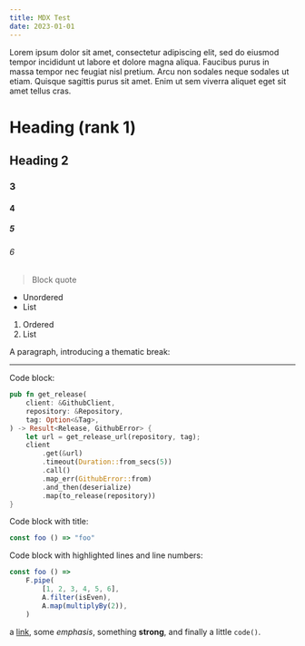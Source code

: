 ```yaml
---
title: MDX Test
date: 2023-01-01
---
```


Lorem ipsum dolor sit amet, consectetur adipiscing elit, sed do eiusmod tempor incididunt ut labore et dolore magna aliqua.
Faucibus purus in massa tempor nec feugiat nisl pretium.
Arcu non sodales neque sodales ut etiam. Quisque sagittis purus sit amet.
Enim ut sem viverra aliquet eget sit amet tellus cras.

# Heading (rank 1)

## Heading 2

### 3

#### 4

##### 5

###### 6

> Block quote

-   Unordered
-   List

1. Ordered
2. List

A paragraph, introducing a thematic break:

---

Code block:

```rust showLineNumbers
pub fn get_release(
    client: &GithubClient,
    repository: &Repository,
    tag: Option<&Tag>,
) -> Result<Release, GithubError> {
    let url = get_release_url(repository, tag);
    client
        .get(&url)
        .timeout(Duration::from_secs(5))
        .call()
        .map_err(GithubError::from)
        .and_then(deserialize)
        .map(to_release(repository))
}
```

Code block with title:

```js title="foo.js"
const foo () => "foo"
```

Code block with highlighted lines and line numbers:

```js {1,4} showLineNumbers
const foo () =>
    F.pipe(
        [1, 2, 3, 4, 5, 6],
        A.filter(isEven),
        A.map(multiplyBy(2)),
    )
```

a [link](https://example.com), some _emphasis_,
something **strong**, and finally a little `code()`.
